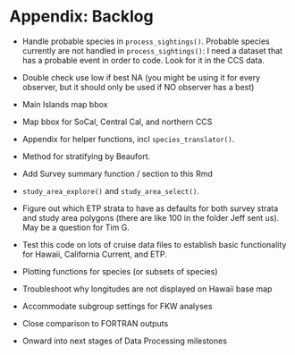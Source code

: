 # Appendix: Backlog {#backlog}

- Handle probable species in `process_sightings()`. Probable species currently are not handled in `process_sightings()`: I need a dataset that has a probable event in order to code. Look for it in the CCS data.  

- Double check use low if best NA (you might be using it for every observer, but it should only be used if NO observer has a best)  

- Main Islands map bbox  

- Map bbox for SoCal, Central Cal, and northern CCS  

- Appendix for helper functions, incl `species_translator()`.  

- Method for stratifying by Beaufort.  

- Add Survey summary function / section to this Rmd  

- `study_area_explore()` and `study_area_select()`.  

- Figure out which ETP strata to have as defaults for both survey strata and study area polygons (there are like 100 in the folder Jeff sent us).  May be a question for Tim G.  

- Test this code on lots of cruise data files to establish basic functionality for Hawaii, California Current, and ETP.   

- Plotting functions for species (or subsets of species)  

- Troubleshoot why longitudes are not displayed on Hawaii base map

- Accommodate subgroup settings for FKW analyses

- Close comparison to FORTRAN outputs  

- Onward into next stages of Data Processing milestones 





